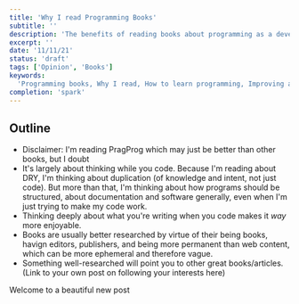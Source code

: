 ```yaml
---
title: 'Why I read Programming Books'
subtitle: ''
description: 'The benefits of reading books about programming as a developer.'
excerpt: ''
date: '11/11/21'
status: 'draft'
tags: ['Opinion', 'Books']
keywords:
  'Programming books, Why I read, How to learn programming, Improving as a developer'
completion: 'spark'
---
```


## Outline

- Disclaimer: I'm reading PragProg which may just be better than other books, but I doubt
- It's largely about thinking while you code. Because I'm reading about DRY, I'm thinking
  about duplication (of knowledge and intent, not just code). But more than that, I'm
  thinking about how programs should be structured, about documentation and software
  generally, even when I'm just trying to make my code work.
- Thinking deeply about what you're writing when you code makes it _way_ more enjoyable.
- Books are usually better researched by virtue of their being books, havign editors,
  publishers, and being more permanent than web content, which can be more ephemeral and
  therefore vague.
- Something well-researched will point you to other great books/articles. (Link to your
  own post on following your interests here)

<p>
  <Dropcap>Welcome</Dropcap> to a beautiful new post
</p>
